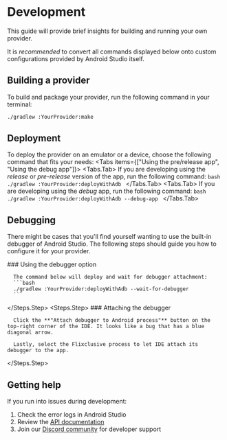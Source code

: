 # Development

This guide will provide brief insights for building and running your own provider.

<Tip>It is *recommended* to convert all commands displayed below onto custom configurations provided by Android Studio itself.</Tip>

## Building a provider

To build and package your provider, run the following command in your terminal:

```bash
./gradlew :YourProvider:make
```

## Deployment

To deploy the provider on an emulator or a device, choose the following command that fits your needs:
<Tabs items={["Using the pre/release app", "Using the debug app"]}>
   <Tabs.Tab>
      If you are developing using the *release* or *pre-release* version of the app, run the following command:
      ```bash
      ./gradlew :YourProvider:deployWithAdb
      ```
   </Tabs.Tab>
   <Tabs.Tab>
      If you are developing using the *debug* app, run the following command:
      ```bash
      ./gradlew :YourProvider:deployWithAdb --debug-app
      ```
   </Tabs.Tab>
</Tabs>

## Debugging

There might be cases that you'll find yourself wanting to use the built-in debugger of Android Studio. The following steps should guide you how to configure it for your provider.

<Steps>
   <Steps.Step>
      ### Using the debugger option

      The command below will deploy and wait for debugger attachment:
      ```bash
      ./gradlew :YourProvider:deployWithAdb --wait-for-debugger
      ```
   </Steps.Step>
   <Steps.Step>
      ### Attaching the debugger

      Click the **"Attach debugger to Android process"** button on the top-right corner of the IDE. It looks like a bug that has a blue diagonal arrow.

      Lastly, select the Flixclusive process to let IDE attach its debugger to the app.
   </Steps.Step>
</Steps>

## Getting help

If you run into issues during development:

1. Check the error logs in Android Studio
2. Review the [API documentation](https://flixclusiveorg.github.io/core-stubs/)
3. Join our [Discord community](https://discord.gg/7yPSPveReu) for developer support